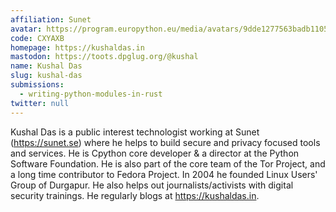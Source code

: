 ```yaml
---
affiliation: Sunet
avatar: https://program.europython.eu/media/avatars/9dde1277563badb1105de7f09cf54171_aMTuK8p.jpg
code: CXYAXB
homepage: https://kushaldas.in
mastodon: https://toots.dpglug.org/@kushal
name: Kushal Das
slug: kushal-das
submissions:
  - writing-python-modules-in-rust
twitter: null
---
```


Kushal Das is a public interest technologist working at Sunet (https://sunet.se)
where he helps to build secure and privacy focused tools and services. He is
Cpython core developer & a director at the Python Software Foundation. He is
also part of the core team of the Tor Project, and a long time contributor to
Fedora Project. In 2004 he founded Linux Users' Group of Durgapur. He also helps
out journalists/activists with digital security trainings. He regularly blogs at
https://kushaldas.in.

